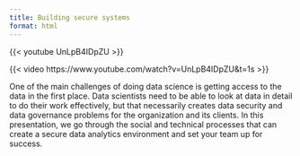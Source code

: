 ```yaml
---
title: Building secure systems
format: html
---
```


{{< youtube UnLpB4IDpZU >}}

{{< video https://www.youtube.com/watch?v=UnLpB4IDpZU&t=1s >}}

One of the main challenges of doing data science is getting access to the data in the first place. Data scientists need to be able to look at data in detail to do their work effectively, but that necessarily creates data security and data governance problems for the organization and its clients. In this presentation, we go through the social and technical processes that can create a secure data analytics environment and set your team up for success.

